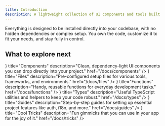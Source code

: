 ```yaml
---
title: Introduction
description: A lightweight collection of UI components and tools built for simplicity and flexibility. 
---
```


Everything is designed to be installed directly into your codebase, with no hidden dependencies or complex setup. You own the code, customize it to fit your needs, and stay fully in control.

## What to explore next

<Cards>
  <Card 
    icon={<CodeXml />} 
    title="Components" 
    description="Clean, dependency-light UI components you can drop directly into your project." 
    href="/docs/components"
  />
  <Card 
    icon={<FileCog />} 
    title="Files" 
    description="Pre-configured setup files for various tools, frameworks, and environments." 
    href="/docs/files"
  />
  <Card 
    icon={<SquareFunction />} 
    title="Functions" 
    description="Handy, reusable functions for everyday development tasks."
    href="/docs/functions"
  />
  <Card 
    icon={<TrafficCone />} 
    title="Types" 
    description="Useful TypeScript utilities and helpers to keep your code robust."
    href="/docs/types"
  />
  <Card 
    icon={<BookOpenText />} 
    title="Guides" 
    description="Step-by-step guides for setting up essential project features like auth, i18n, and more."
    href="/docs/guides" 
  />
  <Card 
    icon={<PartyPopper />} 
    title="Cool Tricks" 
    description="Fun gimmicks that you can use in your app for the joy of it."
    href="/docs/tricks" 
  />
</Cards>
